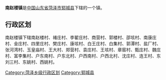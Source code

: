 '''南赵楼镇'''是[[中华人民共和国|中国]][[山东省|山东省]][[菏泽市|菏泽市]][[郓城县|郓城县]]下辖的一个镇。

== 行政区划 ==

南赵楼镇下辖南赵楼村、褚庄村、李翟庄村、商营村、郭楼村、邵垓村、南康庄村、金庄村、四里庄村、樊庄村、康垓村、白王庄村、白集村、郭潭村、盐厂村、张河湾村、玉皇庙村、王大村、郑营村、袁庄村、王垓村、章窑村、甄庄村、魏庄村、富李集村、户东南村、户东北村、户西南村、户西北村、沈庄村、连王村、东刘三村、东姚村、西姚村。

{{山东小作品}}
{{郓城县行政区划}}

[[Category:菏泽乡级行政区划|Category:菏泽乡级行政区划]]
[[Category:郓城县|Category:郓城县]]